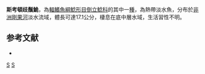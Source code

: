 {{Speciesbox 
| taxon = Synodontis schoutedeni
| authority = [[David|David]], 1936
| status = LC
| status_system= IUCN3.1
}}
'''斯考頓歧鬚鮠'''，為[[輻鰭魚綱|輻鰭魚綱]][[鯰形目|鯰形目]][[倒立鯰科|倒立鯰科]]的其中一[[種|種]]，為熱帶淡水魚，分布於[[非洲|非洲]][[剛果河|剛果河]]淡水流域，體長可達17.1公分，棲息在底中層水域，生活習性不明。

==参考文献==
*{{FishBase_species|genus=Synodontis|species=schoutedeni|year=2015|month=5}}

{{Taxonbar}}

[[Category:1936年描述的鱼类|S]]
[[Category:歧鬚鮠屬|S]]